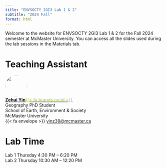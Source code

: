 ```yaml
---
title: "ENVSOCTY 2GI3 Lab 1 & 2"
subtitle: "2024 Fall"
format: html
---
```


Welcome to the website for ENVSOCTY 2GI3 Lab 1 & 2 for the Fall 2024 semester at
McMaster University. You can access all the slides used during the lab sessions
in the Materials tab.

# Teaching Assistant

![](../images/Headshot_square.png){fig-align="left" style="object-fit: cover;width:5em;height:5em;border-radius: 50%;"}<br/>
**[Zehui Yin](https://zehuiyin.github.io)**[[{{< fa brands orcid >}}]{style="color:#A6CE39"}](https://orcid.org/0000-0001-6954-7918)<br/>
Geography PhD Student<br/>
School of Earth, Environment & Society<br/>
McMaster University<br/>
{{< fa envelope >}} [yinz39@mcmaster.ca](mailto:yinz39@mcmaster.ca)

# Lab Time

Lab 1 Thursday 4:30 PM – 6:20 PM<br/>
Lab 2 Thursday 10:30 AM – 12:20 PM
